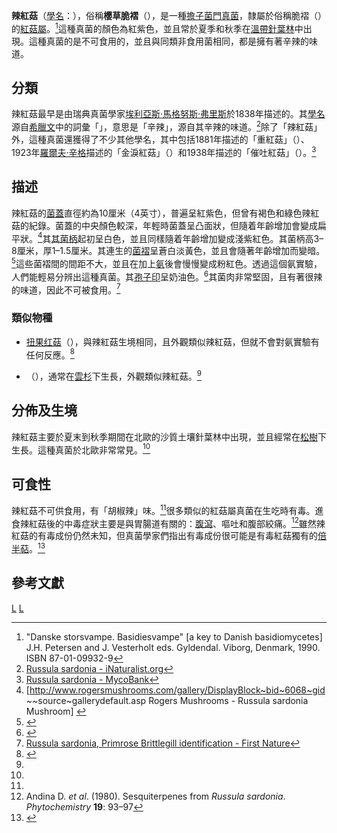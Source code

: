 {{Speciesbox 
| taxon = Russula sardonia
| image = Russ.sard.jpg
| authority =  [[埃利亞斯·馬格努斯·弗里斯|Fr.]]
| synonyms= *''R. drimeia''<br> <small>[[莫迪凱·古比特·庫克|Cooke]]</small>
*''R. chrysodacryon''<br> <small>[[羅爾夫·辛格|Singer]]</small>
*''R. emeticiformis''<br> <small>[[威廉·默里爾|Murrill]]</small>
}}
{{mycomorphbox 
| name = 辣紅菇
| whichGills =  adnexed
| capShape = convex
|capShape2=depressed
| hymeniumType=gills
| stipeCharacter= bare
| sporePrintColor=cream
| howEdible=inedible
}}
'''辣紅菇'''（[[學名|學名]]：{{lang|la|'''''Russula sardonia'''''}}），俗稱'''櫻草脆褶'''（{{lang|en|primrose brittlegill}}），是一種[[擔子菌門|擔子菌門]][[真菌|真菌]]，隸屬於俗稱脆褶（{{lang|en|Brittlegill}}）的[[紅菇屬|紅菇屬]]。<ref>"Danske storsvampe.  Basidiesvampe" [a key to Danish basidiomycetes] J.H. Petersen and J. Vesterholt eds. Gyldendal. Viborg, Denmark, 1990.  ISBN 87-01-09932-9</ref>這種真菌的顏色為紅紫色，並且常於夏季和秋季在[[溫帶針葉林|溫帶針葉林]]中出現。這種真菌的是不可食用的，並且與同類非食用菌相同，都是擁有著辛辣的味道。

==分類==
辣紅菇最早是由瑞典真菌學家[[埃利亞斯·馬格努斯·弗里斯|埃利亞斯·馬格努斯·弗里斯]]於1838年描述的。其[[植物學名命名法|學名]]源自[[希臘文|希臘文]]中的詞彙「''{{lang|gk|sardonia}}''」，意思是「辛辣」，源自其辛辣的味道。<ref>[http://www.inaturalist.org/taxa/130200-Russula-sardonia Russula sardonia - iNaturalist.org]</ref>除了「辣紅菇」外，這種真菌還獲得了不少其他學名，其中包括1881年{{link-en|莫迪凱·古比特·庫克|Mordecai Cubitt Cooke}}描述的「重紅菇」（''{{lang|la|Russula drimeia}}''）、1923年[[羅爾夫·辛格|羅爾夫·辛格]]描述的「金淚紅菇」（''{{lang|la|Russula chrysodacryon}}''）和1938年{{link-en|威廉·默里爾|William Murrill}}描述的「催吐紅菇」（''{{lang|la|Russula emeticiformis}}''）。<ref>[http://www.mycobank.org/Biolomics.aspx?Table=Mycobank&MycoBankNr_=204740 Russula sardonia - MycoBank]</ref>

==描述==
辣紅菇的[[菌蓋|菌蓋]]直徑約為10厘米（4英寸），普遍呈紅紫色，但曾有褐色和綠色辣紅菇的紀錄。菌蓋的中央顏色較深，年輕時菌蓋呈凸面狀，但隨着年齡增加會變成扁平狀。<ref>[http://www.rogersmushrooms.com/gallery/DisplayBlock~bid~6068~gid~~source~gallerydefault.asp Rogers Mushrooms - Russula sardonia Mushroom] {{webarchive|url=https://web.archive.org/web/20131113115444/http://www.rogersmushrooms.com/gallery/DisplayBlock~bid~6068~gid~~source~gallerydefault.asp |date=2013-11-13 }}</ref>其[[其菌柄|其菌柄]]起初呈白色，並且同樣隨着年齡增加變成淺紫紅色。其菌柄高3–8厘米，厚1–1.5厘米。其連生的[[菌褶|菌褶]]呈蒼白淡黃色，並且會隨著年齡增加而變暗。<ref>{{Cite web |url=http://www.greenplanet.co.za/mushroom.php?mushroom=37 |title=Russula Sardonia - greenplanet |access-date=2013-11-13 |archive-url=https://web.archive.org/web/20131113115502/http://www.greenplanet.co.za/mushroom.php?mushroom=37 |archive-date=2013-11-13 |dead-url=yes }}</ref>這些菌褶間的間距不大，並且在加上[[氨|氨]]後會慢慢變成粉紅色。透過這個氨實驗，人們能輕易分辨出這種真菌。其[[孢子印|孢子印]]呈奶油色。<ref name=Phillips06>{{cite book | author = Roger Phillips | year = 2006  | title = Mushrooms | publisher = Pan MacMillan | isbn = 0-330-44237-6|page= 26}}</ref>其菌肉非常堅固，且有著很辣的味道，因此不可被食用。<ref>[http://www.first-nature.com/fungi/russula-sardonia.php Russula sardonia, Primrose Brittlegill identification - First Nature]</ref>

===類似物種===
*[[扭果红菇|扭果红菇]]（''{{lang|la|Russula torulosa}}''），與辣紅菇生境相同，且外觀類似辣紅菇，但就不會對氨實驗有任何反應。<ref name=C&D1995>{{cite book | author = Regis Courtecuisse and Bernard Duhem  | year = (British version) 1995 | title = Mushrooms and Toadstools of Britain and Europe | publisher = Harper Collins | isbn = 0-00-220025-2}}</ref>
*{{link-en|褐紫红菇|Russula queletii}}（''{{lang|la|Russula queletii}}''），通常在[[雲杉|雲杉]]下生長，外觀類似辣紅菇。<ref name=C&D1995/>

==分佈及生境==
辣紅菇主要於夏末到秋季期間在北歐的沙質土壤針葉林中出現，並且經常在[[松屬|松樹]]下生長。這種真菌於北歐非常常見。<ref name=Phillips06/>

==可食性==
辣紅菇不可供食用，有「胡椒辣」味。<ref name=Phillips06/>很多類似的紅菇屬真菌在生吃時有毒。進食辣紅菇後的中毒症狀主要是與胃腸道有關的：[[腹瀉|腹瀉]]、嘔吐和腹部絞痛。<ref>Andina D. ''et al''. (1980). Sesquiterpenes from ''Russula sardonia''. ''Phytochemistry'' '''19''': 93–97</ref>雖然辣紅菇的有毒成份仍然未知，但真菌學家們指出有毒成份很可能是有毒紅菇獨有的[[倍半萜|倍半萜]]。<ref>{{cite book |last=Benjamin| first= Denis R. |title=Mushrooms: poisons and panaceas — a handbook for naturalists, mycologists and physicians|url=https://archive.org/details/mushroomspoisons0000benj|page= [https://archive.org/details/mushroomspoisons0000benj/page/369 369]|publisher=WH Freeman and Company| location=New York |year=1995| isbn=0-7167-2600-9}}</ref>

==參考文獻==
{{portal|真菌}}

{{reflist|2}}
{{Taxonbar|from=Q206449}}

[[Category:歐洲真菌|L]]
[[Category:紅菇屬|L]]